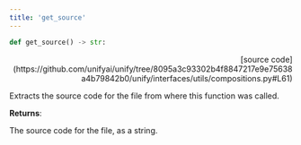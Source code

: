```yaml
---
title: 'get_source'
---
```


```python
def get_source() -> str:
```

<p align="right">[source code](https://github.com/unifyai/unify/tree/8095a3c93302b4f8847217e9e75638a4b79842b0/unify/interfaces/utils/compositions.py#L61)</p>

Extracts the source code for the file from where this function was called.

**Returns**:

The source code for the file, as a string.